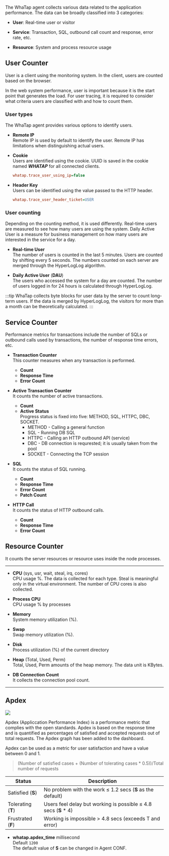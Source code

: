 <!-- 와탭 에이전트는 트랜잭션 트레이스 정보, 통계 정보 외 애플리케이션 성능과 관련된 다양한 정보를 수집하며 이는 크게 3가지로 분류할 수 있습니다. -->

The WhaTap agent collects various data related to the application performance. The data can be broadly classified into 3 categories:

-   **User**: Real-time user or visitor

-   **Service**: Transaction, SQL, outbound call count and response, error rate, etc.

-   **Resource**: System and process resource usage

## User Counter

User is a client using the monitoring system. In the client, users are counted based on the browser.

In the web system performance, user is important because it is the start point that generates the load. For user tracing, it is required to consider what criteria users are classified with and how to count them.

### User types

The WhaTap agent provides various options to identify users.

-   **Remote IP**<br/>
      Remote IP is used by default to identify the user. Remote IP has limitations when distinguishing actual users.

-   **Cookie**<br/>
      Users are identified using the cookie. UUID is saved in the cookie named **_WHATAP_** for all connected clients.

    ```ini title='whatap.conf'
    whatap.trace_user_using_ip=false
    ```

-   **Header Key**<br/>
      Users can be identified using the value passed to the HTTP header.

    ```ini title='whatap.conf'
    whatap.trace_user_header_ticket=USER
    ```

### User counting

Depending on the counting method, it is used differently. Real-time users are measured to see how many users are using the system. Daily Active User is a measure for business management on how many users are interested in the service for a day.

-   **Real-time User**\
      The number of users is counted in the last 5 minutes. Users are counted by shifting every 5 seconds. The numbers counted on each server are merged through the HyperLogLog algorithm.

-   **Daily Active User** (**DAU**)\
      The users who accessed the system for a day are counted. The number of users logged in for 24 hours is calculated through HyperLogLog.

:::tip
WhaTap collects byte blocks for user data by the server to count long-term users. If the data is merged by HyperLogLog, the visitors for more than a month can be theoretically calculated.
:::

## Service Counter

Performance metrics for transactions include the number of SQLs or outbound calls used by transactions, the number of response time errors, etc.

-   **Transaction Counter**<br/>
      This counter measures when any transaction is performed.
    -   **Count**
    -   **Response Time**
    -   **Error Count**  

-   **Active Transaction Counter**<br/>
    It counts the number of active transactions.
    -   **Count**
    -   **Active Status**<br/>
          Progress status is fixed into five: METHOD, SQL, HTTPC, DBC, SOCKET.
        -   METHOD - Calling a general function
        -   SQL - Running DB SQL
        -   HTTPC - Calling an HTTP outbound API (service)
        -   DBC - DB connection is requrested; it is usually taken from the pool
        -   SOCKET - Connecting the TCP session

-   **SQL**<br/>
      It counts the status of SQL running.
    -   **Count**
    -   **Response Time**
    -   **Error Count**
    -   **Patch Count**

-   **HTTP Call**<br/>
      It counts the status of HTTP outbound calls.
    -   **Count**
    -   **Response Time**
    -   **Error Count**   

## Resource Counter

It counts the server resources or resource uses inside the node processes.

* * *

-   **CPU** (sys, usr, wait, steal, irq, cores)<br/>
      CPU usage %. The data is collected for each type. Steal is meaningful only in the virtual environment. The number of CPU cores is also collected.

-   **Process CPU**<br/>
      CPU usage % by processes

-   **Memory**<br/>
      System memory utilization (%).

-   **Swap**<br/>
      Swap memory utilization (%).

-   **Disk**<br/>
      Process utilization (%) of the current directory

-   **Heap** (Total, Used, Perm)<br/>
      Total, Used, Perm amounts of the heap memory. The data unit is KBytes.

-   **DB Connection Count**<br/>
      It collects the connection pool count.

* * *

## Apdex

![](https://img.whatap.io/media/agent_php/data/tinified/apdex.png)

Apdex (Appliccation Performance Index) is a performance metric that complies with the open standards. Apdex is based on the response time and is quantified as percentages of satisfied and accepted requests out of total requests. The Apdex graph has been added to the dashboard. 

Apdex can be used as a metric for user satisfaction and have a value between 0 and 1.

> (Number of satisfied cases + (Number of tolerating cases \* 0.5))/Total number of requests

| Status             | Description                                                      |
| ------------------ | ---------------------------------------------------------------- |
| Satisfied (**S**)  | No problem with the work ≤ 1.2 secs (**S** as the default)       |
| Tolerating (**T**) | Users feel delay but working is possible ≤ 4.8 secs (**S** \* 4) |
| Frustrated (**F**) | Working is impossible > 4.8 secs (exceeds T and error)           |

-   **whatap.apdex_time** <span class='type'>millisecond</span><br/>
      Default `1200`<br/>
      The default value of **S** can be changed in Agent CONF.
